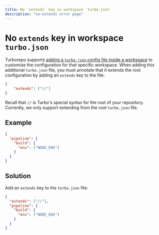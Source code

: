 ```yaml
---
title: No `extends` key in workspace `turbo.json`
description: "no-extends error page"
---
```


# No `extends` key in workspace `turbo.json`

Turborepo supports [adding a `turbo.json` config file inside a workspace](/repo/docs/core-concepts/monorepos/configuring-workspaces)
to customize the configuration for that specific workspace. When adding this additional `turbo.json` file, you must
annotate that it extends the root configuration by adding an `extends` key to the file:

```json
{
    "extends": ["//"]
}
```

Recall that `//` is Turbo's special syntax for the root of your repository. Currently, we only support extending from the root
`turbo.json` file.

## Example

```json
{
  "pipeline": {
    "build": {
      "env": ["NODE_ENV"]
    }
  }
}
```

## Solution

Add an `extends` key to the `turbo.json` file:

```json
{
  "extends": ["//"],
  "pipeline": {
    "build": {
      "env": ["NODE_ENV"]
    }
  }
}
```

